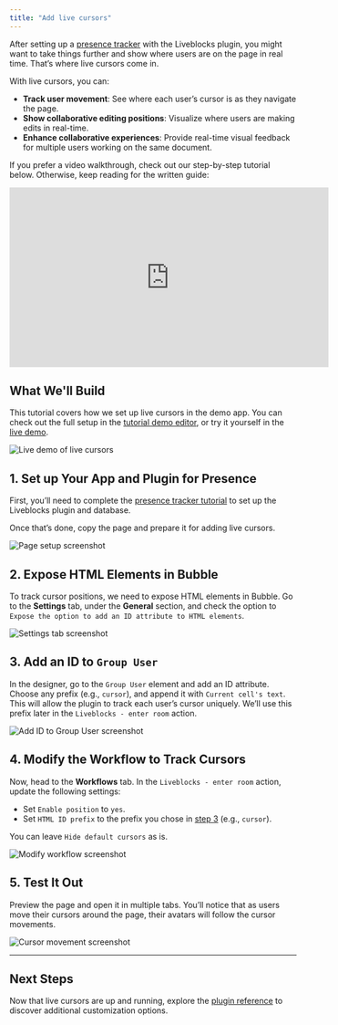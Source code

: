 ```yaml
---
title: "Add live cursors"
---
```



After setting up a [presence tracker](/bubble/liveblocks/how-tos/presence) with the Liveblocks plugin, you might want to take things further and show where users are on the page in real time. That’s where live cursors come in.

With live cursors, you can:

- **Track user movement**: See where each user’s cursor is as they navigate the page.
- **Show collaborative editing positions**: Visualize where users are making edits in real-time.
- **Enhance collaborative experiences**: Provide real-time visual feedback for multiple users working on the same document.

If you prefer a video walkthrough, check out our step-by-step tutorial below. Otherwise, keep reading for the written guide:

<iframe
  width="560"
  height="315"
  src="https://www.youtube.com/embed/SnChHasU6Hg"
  title="Create a Real-Time Presence Tracker in Bubble Using the Liveblocks Plugin"
  frameborder="0"
  allow="accelerometer; autoplay; clipboard-write; encrypted-media; gyroscope; picture-in-picture"
  allowfullscreen
></iframe>

## What We'll Build

This tutorial covers how we set up live cursors in the demo app. You can check out the full setup in the [tutorial demo editor](https://bubble.io/page?id=lpl-liveblocks&tab=tabs-1&name=live-cursor-tutorial&type=page), or try it yourself in the [live demo](https://lpl-liveblocks.bubbleapps.io/version-test/live-cursors).

![Live demo of live cursors](https://res.cloudinary.com/dpfmaccxx/image/upload/v1726690940/livecursor_demo_hjlnhf.gif)

## 1. Set up Your App and Plugin for Presence

First, you’ll need to complete the [presence tracker tutorial](/bubble/liveblocks/how-tos/presence) to set up the Liveblocks plugin and database.

Once that’s done, copy the page and prepare it for adding live cursors.

![Page setup screenshot](https://res.cloudinary.com/dpfmaccxx/image/upload/v1726690940/add_a_new_page_gq4wja.gif)

## 2. Expose HTML Elements in Bubble

To track cursor positions, we need to expose HTML elements in Bubble. Go to the **Settings** tab, under the **General** section, and check the option to `Expose the option to add an ID attribute to HTML elements`.

![Settings tab screenshot](https://res.cloudinary.com/dpfmaccxx/image/upload/v1726690940/livecursors_1_ruj2es.png)

## 3. Add an ID to `Group User`

In the designer, go to the `Group User` element and add an ID attribute. Choose any prefix (e.g., `cursor`), and append it with `Current cell's text`. This will allow the plugin to track each user’s cursor uniquely. We’ll use this prefix later in the `Liveblocks - enter room` action.

![Add ID to Group User screenshot](https://res.cloudinary.com/dpfmaccxx/image/upload/v1726690940/livecursors_2_w6qq12.png)

## 4. Modify the Workflow to Track Cursors

Now, head to the **Workflows** tab. In the `Liveblocks - enter room` action, update the following settings:

- Set `Enable position` to `yes`.
- Set `HTML ID prefix` to the prefix you chose in [step 3](#3-add-an-id-to-group-user) (e.g., `cursor`).

You can leave `Hide default cursors` as is.

![Modify workflow screenshot](https://res.cloudinary.com/dpfmaccxx/image/upload/v1726690940/livecursors_3_ludxtj.png)

## 5. Test It Out

Preview the page and open it in multiple tabs. You’ll notice that as users move their cursors around the page, their avatars will follow the cursor movements.

![Cursor movement screenshot](https://res.cloudinary.com/dpfmaccxx/image/upload/v1726690940/livecursor_demo_hjlnhf.gif)

---

## Next Steps

Now that live cursors are up and running, explore the [plugin reference](/bubble/liveblocks/plugin-reference/elements/liveblocks-presence) to discover additional customization options.

<liveblocksFooter />

